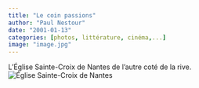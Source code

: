 ```yaml
---
title: "Le coin passions"
author: "Paul Nestour"
date: "2001-01-13"
categories: [photos, littérature, cinéma,...]
image: "image.jpg"
---
```


L'Église Sainte-Croix de Nantes de l'autre coté de la rive. ![Église Sainte-Croix de Nantes](./image.jpg)
